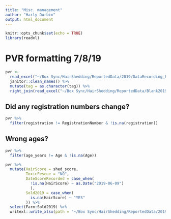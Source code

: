 ```yaml
---
title: "Misc. management"
author: "Harly Durbin"
output: html_document
---
```


```r
knitr::opts_chunk$set(echo = TRUE)
library(readxl)
```

# PVR formatting 7/8/19

```r
pvr <- 
  read_excel("~/Box Sync/HairShedding/ReportedData/2019/DataRecording_PVR_2019.xlsx", skip = 1) %>% 
  janitor::clean_names() %>% 
  mutate(tag = as.character(tag)) %>% 
  right_join(read_excel("~/Box Sync/HairShedding/ReportedData/Blank2019/DataRecording_PVR_2019.xlsx"), by = c("tag" = "Animal_ID"))
```

## Did any registration numbers change?

```r
pvr %>% 
  filter(registration != RegistrationNumber & !is.na(registration))
```

## Wrong ages?

```r
pvr %>% 
  filter(age_years != Age & !is.na(Age))
```

```r
pvr %>% 
  mutate(HairScore = shed_score,
         ToxicFescue = "NO",
         DateScoreRecorded = case_when(
           !is.na(HairScore) ~ as.Date("2019-06-09")
           ),
         Sold2019 = case_when(
           is.na(HairScore) ~ "YES"
         )) %>% 
  select(Farm:Sold2019) %>% 
  writexl::write_xlsx(path = "~/Box Sync/HairShedding/ReportedData/2019/DataRecording_PVR2_2019.xlsx", col_names = TRUE)
```


